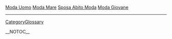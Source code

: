 
<a href=" http://volny.cz/mlt/Moda-Uomo.html ">Moda Uomo</a>
<a href=" http://volny.cz/mlt/Moda-Mare.html ">Moda Mare</a>
<a href=" http://volny.cz/mlt/Sposa-Abito-Moda.html ">Sposa Abito Moda</a>
<a href=" http://volny.cz/mlt/Moda-Giovane.html ">Moda Giovane</a>
----
[[CategoryGlossary]]

__NOTOC__